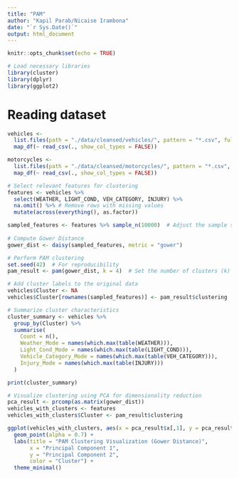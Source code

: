 ```yaml
---
title: "PAM"
author: "Kapil Parab/Nicaise Irambona"
date: "`r Sys.Date()`"
output: html_document
---
```


```r
knitr::opts_chunk$set(echo = TRUE)
```

```r
# Load necessary libraries
library(cluster)
library(dplyr)
library(ggplot2)
```

# Reading dataset

```r
vehicles <-
  list.files(path = "./data/cleansed/vehicles/", pattern = "*.csv", full.names = TRUE) %>%
  map_df(~ read_csv(., show_col_types = FALSE))

motorcycles <-
  list.files(path = "./data/cleansed/motorcycles/", pattern = "*.csv", full.names = TRUE) %>%
  map_df(~ read_csv(., show_col_types = FALSE))
```

```r
# Select relevant features for clustering
features <- vehicles %>%
  select(WEATHER, LIGHT_COND, VEH_CATEGORY, INJURY) %>%
  na.omit() %>% # Remove rows with missing values
  mutate(across(everything(), as.factor))

sampled_features <- features %>% sample_n(10000)  # Adjust the sample size as needed
  
# Compute Gower Distance
gower_dist <- daisy(sampled_features, metric = "gower")

# Perform PAM clustering
set.seed(42)  # For reproducibility
pam_result <- pam(gower_dist, k = 4)  # Set the number of clusters (k)

# Add cluster labels to the original data
vehicles$Cluster <- NA
vehicles$Cluster[rownames(sampled_features)] <- pam_result$clustering

# Summarize cluster characteristics
cluster_summary <- vehicles %>%
  group_by(Cluster) %>%
  summarise(
    Count = n(),
    Weather_Mode = names(which.max(table(WEATHER))),
    Light_Cond_Mode = names(which.max(table(LIGHT_COND))),
    Vehicle_Category_Mode = names(which.max(table(VEH_CATEGORY))),
    Injury_Mode = names(which.max(table(INJURY)))
  )

print(cluster_summary)

# Visualize clustering using PCA for dimensionality reduction
pca_result <- prcomp(as.matrix(gower_dist))
vehicles_with_clusters <- features
vehicles_with_clusters$Cluster <- pam_result$clustering

ggplot(vehicles_with_clusters, aes(x = pca_result$x[,1], y = pca_result$x[,2], color = as.factor(Cluster))) +
  geom_point(alpha = 0.7) +
  labs(title = "PAM Clustering Visualization (Gower Distance)",
       x = "Principal Component 1",
       y = "Principal Component 2",
       color = "Cluster") +
  theme_minimal()

```